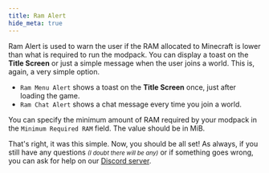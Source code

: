 ```yaml
---
title: Ram Alert
hide_meta: true
---
```


Ram Alert is used to warn the user if the RAM allocated to Minecraft is lower than what is required to run the modpack. You can display a toast on the **Title Screen** or just a simple message when the user joins a world. This is, again, a very simple option.

- `Ram Menu Alert` shows a toast on the **Title Screen** once, just after loading the game.
- `Ram Chat Alert` shows a chat message every time you join a world.

You can specify the minimum amount of RAM required by your modpack in the `Minimum Required RAM` field. The value should be in MiB.

That's right, it was this simple. Now, you should be all set! As always, if you still have any questions _<small>(I doubt there will be any)</small>_ or if something goes wrong, you can ask for help on our [Discord server](https://discord.gg/kfKjjhv3pn).
